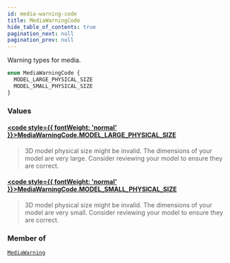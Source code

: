 ```yaml
---
id: media-warning-code
title: MediaWarningCode
hide_table_of_contents: true
pagination_next: null
pagination_prev: null
---
```








Warning types for media.

```graphql
enum MediaWarningCode {
  MODEL_LARGE_PHYSICAL_SIZE
  MODEL_SMALL_PHYSICAL_SIZE
}
```


### Values

#### [<code style={{ fontWeight: 'normal' }}>MediaWarningCode.<b>MODEL_LARGE_PHYSICAL_SIZE</b></code>](#) 
> 3D model physical size might be invalid. The dimensions of your model are very large. Consider reviewing your model
to ensure they are correct.
> 

#### [<code style={{ fontWeight: 'normal' }}>MediaWarningCode.<b>MODEL_SMALL_PHYSICAL_SIZE</b></code>](#) 
> 3D model physical size might be invalid. The dimensions of your model are very small. Consider reviewing your model
to ensure they are correct.
> 



### Member of

[`MediaWarning`](/objects/media-warning)  <Badge class="secondary" text="object"/>



